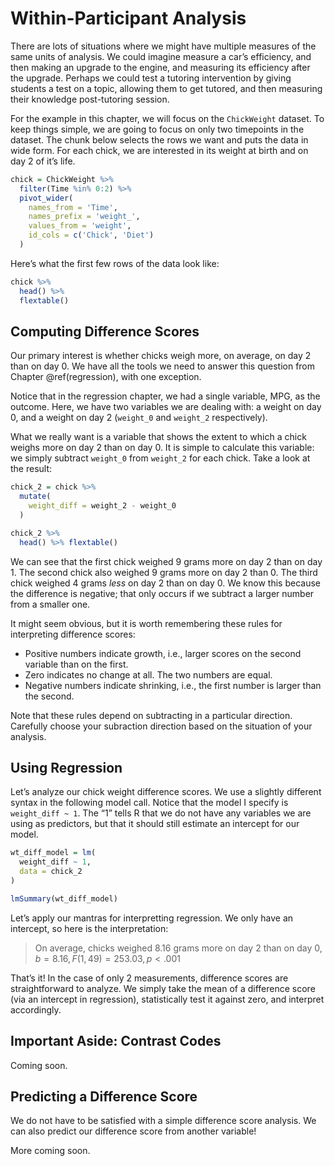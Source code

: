 # Within-Participant Analysis

There are lots of situations where we might have multiple measures of the same units of analysis. We could imagine measure a car's efficiency, and then making an upgrade to the engine, and measuring its efficiency after the upgrade. Perhaps we could test a tutoring intervention by giving students a test on a topic, allowing them to get tutored, and then measuring their knowledge post-tutoring session.

For the example in this chapter, we will focus on the `ChickWeight` dataset. To keep things simple, we are going to focus on only two timepoints in the dataset. The chunk below selects the rows we want and puts the data in wide form. For each chick, we are interested in its weight at birth and on day 2 of it's life. 

```r
chick = ChickWeight %>% 
  filter(Time %in% 0:2) %>% 
  pivot_wider(
    names_from = 'Time',
    names_prefix = 'weight_',
    values_from = 'weight',
    id_cols = c('Chick', 'Diet')
  )
```

Here's what the first few rows of the data look like:

```r
chick %>% 
  head() %>% 
  flextable()
```

## Computing Difference Scores

Our primary interest is whether chicks weigh more, on average, on day 2 than on day 0. We have all the tools we need to answer this question from Chapter \@ref(regression), with one exception.

Notice that in the regression chapter, we had a single variable, MPG, as the outcome. Here, we have two variables we are dealing with: a weight on day 0, and a weight on day 2 (`weight_0` and `weight_2` respectively).

What we really want is a variable that shows the extent to which a chick weighs more on day 2 than on day 0. It is simple to calculate this variable: we simply subtract `weight_0` from `weight_2` for each chick. Take a look at the result:

```r
chick_2 = chick %>% 
  mutate(
    weight_diff = weight_2 - weight_0
  )

chick_2 %>% 
  head() %>% flextable()
```

We can see that the first chick weighed 9 grams more on day 2 than on day 1. The second chick also weighed 9 grams more on day 2 than 0. The third chick weighed 4 grams *less* on day 2 than on day 0. We know this because the difference is negative; that only occurs if we subtract a larger number from a smaller one.

It might seem obvious, but it is worth remembering these rules for interpreting difference scores:

- Positive numbers indicate growth, i.e., larger scores on the second variable than on the first.
- Zero indicates no change at all. The two numbers are equal.
- Negative numbers indicate shrinking, i.e., the first number is larger than the second.

Note that these rules depend on subtracting in a particular direction. Carefully choose your subraction direction based on the situation of your analysis.

## Using Regression

Let's analyze our chick weight difference scores. We use a slightly different syntax in the following model call. Notice that the model I specify is `weight_diff ~ 1`. The "1" tells R that we do not have any variables we are using as predictors, but that it should still estimate an intercept for our model.

```r
wt_diff_model = lm(
  weight_diff ~ 1,
  data = chick_2
)

lmSummary(wt_diff_model)
```

Let's apply our mantras for interpretting regression. We only have an intercept, so here is the interpretation:

> On average, chicks weighed 8.16 grams more on day 2 than on day 0, $b = 8.16, F(1, 49) = 253.03, p < .001$

That's it! In the case of only 2 measurements, difference scores are straightforward to analyze. We simply take the mean of a difference score (via an intercept in regression), statistically test it against zero, and interpret accordingly.

## Important Aside: Contrast Codes

Coming soon.

## Predicting a Difference Score

We do not have to be satisfied with a simple difference score analysis. We can also predict our difference score from another variable!

More coming soon.
